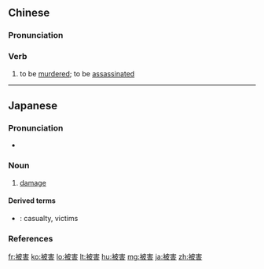 ==Chinese==
{{zh-forms}}

===Pronunciation===
{{zh-pron
|m=bèihài
|c=bei6 hoi6
|mn=pī-hāi
|cat=v
}}

===Verb===
{{zh-verb}}

# to be [[murder]]ed; to be [[assassinate]]d

----

==Japanese==
{{ja-kanjitab|ひ|がい|yomi=o}}

===Pronunciation===
* {{ja-pron|ひがい|y=o|acc=1|acc_ref=NHK}}

===Noun===
{{ja-noun|ひがい}}

# [[damage]]

====Derived terms====
* {{ja-r|被害者|ひがいしゃ}}: casualty, victims

===References===
<references/>

[[fr:被害]]
[[ko:被害]]
[[lo:被害]]
[[lt:被害]]
[[hu:被害]]
[[mg:被害]]
[[ja:被害]]
[[zh:被害]]